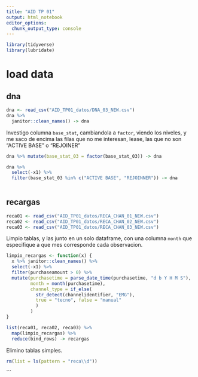 ```yaml
---
title: "AID TP 01"
output: html_notebook
editor_options: 
  chunk_output_type: console
---
```


```r
library(tidyverse)
library(lubridate)
```

# load data 

## dna

```r
dna <- read_csv("AID_TP01_datos/DNA_03_NEW.csv")
dna %>% 
  janitor::clean_names() -> dna
```

Investigo columna `base_stat`, cambiandola a `factor`, viendo los niveles, y me saco de encima las 
filas que no me interesan, lease, las que no son "ACTIVE BASE" o "REJOINER"

```r
dna %>% mutate(base_stat_03 = factor(base_stat_03)) -> dna

dna %>%
  select(-x1) %>% 
  filter(base_stat_03 %in% c("ACTIVE BASE", "REJOINNER")) -> dna
  
```

## recargas

```r
reca01 <- read_csv("AID_TP01_datos/RECA_CHAN_01_NEW.csv")
reca02 <- read_csv("AID_TP01_datos/RECA_CHAN_02_NEW.csv")
reca03 <- read_csv("AID_TP01_datos/RECA_CHAN_03_NEW.csv")
```

Limpio tablas, y las junto en un solo dataframe, con una columna `month` que especifique
a que mes corresponde cada observacion.


```r
limpio_recargas <- function(x) {
  x %>% janitor::clean_names() %>% 
  select(-x1) %>% 
  filter(purchaseamount > 0) %>% 
  mutate(purchasetime = parse_date_time(purchasetime, "d b Y H M S"),
         month = month(purchasetime),
         channel_type = if_else(
           str_detect(channelidentifier, "EMG"),
           true = "tecno", false = "manual"
           )
         ) 
}
```


```r
list(reca01, reca02, reca03) %>% 
  map(limpio_recargas) %>% 
  reduce(bind_rows) -> recargas
```

Elimino tablas simples.

```r
rm(list = ls(pattern = "reca\\d"))
```

```


